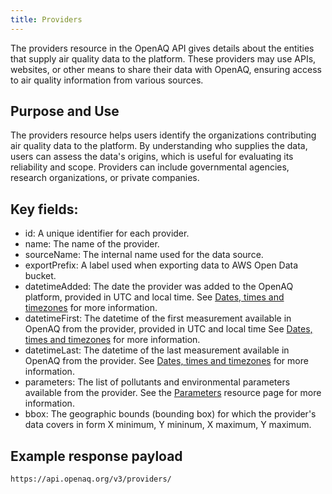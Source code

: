 ```yaml
---
title: Providers
---
```


The providers resource in the OpenAQ API gives details about the entities that
supply air quality data to the platform. These providers may use APIs, websites,
or other means to share their data with OpenAQ, ensuring access to air quality
information from various sources.

## Purpose and Use

The providers resource helps users identify the organizations contributing air
quality data to the platform. By understanding who supplies the data, users can
assess the data's origins, which is useful for evaluating its reliability and
scope. Providers can include governmental agencies, research organizations, or
private companies.

## Key fields:

- id: A unique identifier for each provider.
- name: The name of the provider.
- sourceName: The internal name used for the data source.
- exportPrefix: A label used when exporting data to AWS Open Data bucket.
- datetimeAdded: The date the provider was added to the OpenAQ platform,
  provided in UTC and local time. See
  [Dates, times and timezones](using-the-api/dates-datetimes) for more
  information.
- datetimeFirst: The datetime of the first measurement available in OpenAQ from
  the provider, provided in UTC and local time See
  [Dates, times and timezones](using-the-api/dates-datetimes) for more
  information.
- datetimeLast: The datetime of the last measurement available in OpenAQ from
  the provider. See [Dates, times and timezones](using-the-api/dates-datetimes)
  for more information.
- parameters: The list of pollutants and environmental parameters available from
  the provider. See the [Parameters](parameters) resource page for more
  information.
- bbox: The geographic bounds (bounding box) for which the provider's data
  covers in form X minimum, Y mininum, X maximum, Y maximum.

## Example response payload

`https://api.openaq.org/v3/providers/`

```json

```
